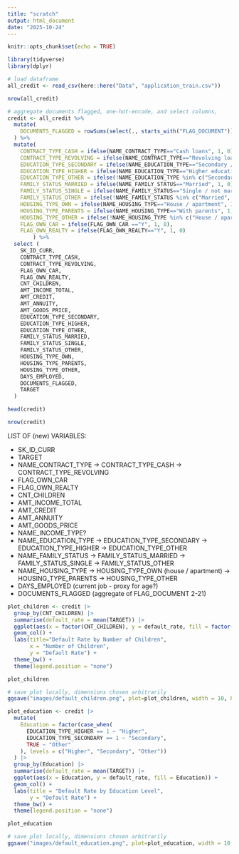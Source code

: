 ```yaml
---
title: "scratch"
output: html_document
date: "2025-10-24"
---
```


```r
knitr::opts_chunk$set(echo = TRUE)
```

```r
library(tidyverse)
library(dplyr)
```

```r
# load dataframe
all_credit <- read_csv(here::here("Data", "application_train.csv"))
```

```r
nrow(all_credit)
```


```r
# aggregate documents flagged, one-hot-encode, and select columns, 
credit <- all_credit %>% 
  mutate(
    DOCUMENTS_FLAGGED = rowSums(select(., starts_with("FLAG_DOCUMENT")))
  ) %>% 
  mutate(
    CONTRACT_TYPE_CASH = ifelse(NAME_CONTRACT_TYPE=="Cash loans", 1, 0), 
    CONTRACT_TYPE_REVOLVING = ifelse(NAME_CONTRACT_TYPE=="Revolving loans", 1, 0),
    EDUCATION_TYPE_SECONDARY = ifelse(NAME_EDUCATION_TYPE=="Secondary / secondary special", 1, 0),
    EDUCATION_TYPE_HIGHER = ifelse(NAME_EDUCATION_TYPE=="Higher education", 1, 0), 
    EDUCATION_TYPE_OTHER = ifelse(!NAME_EDUCATION_TYPE %in% c("Secondary / secondary special", "Higher education"), 1, 0),
    FAMILY_STATUS_MARRIED = ifelse(NAME_FAMILY_STATUS=="Married", 1, 0), 
    FAMILY_STATUS_SINGLE = ifelse(NAME_FAMILY_STATUS=="Single / not married", 1, 0), 
    FAMILY_STATUS_OTHER = ifelse(!NAME_FAMILY_STATUS %in% c("Married", "Single / not married"), 1, 0),
    HOUSING_TYPE_OWN = ifelse(NAME_HOUSING_TYPE=="House / apartment", 1, 0), 
    HOUSING_TYPE_PARENTS = ifelse(NAME_HOUSING_TYPE=="With parents", 1, 0), 
    HOUSING_TYPE_OTHER = ifelse(!NAME_HOUSING_TYPE %in% c("House / apartment", "With parents"), 1, 0), 
    FLAG_OWN_CAR = ifelse(FLAG_OWN_CAR =="Y", 1, 0),
    FLAG_OWN_REALTY = ifelse(FLAG_OWN_REALTY=="Y", 1, 0)
        ) %>%
  select (
    SK_ID_CURR,
    CONTRACT_TYPE_CASH, 
    CONTRACT_TYPE_REVOLVING, 
    FLAG_OWN_CAR,
    FLAG_OWN_REALTY,
    CNT_CHILDREN,
    AMT_INCOME_TOTAL,
    AMT_CREDIT,
    AMT_ANNUITY,
    AMT_GOODS_PRICE,
    EDUCATION_TYPE_SECONDARY, 
    EDUCATION_TYPE_HIGHER, 
    EDUCATION_TYPE_OTHER, 
    FAMILY_STATUS_MARRIED, 
    FAMILY_STATUS_SINGLE, 
    FAMILY_STATUS_OTHER, 
    HOUSING_TYPE_OWN, 
    HOUSING_TYPE_PARENTS, 
    HOUSING_TYPE_OTHER,
    DAYS_EMPLOYED,
    DOCUMENTS_FLAGGED, 
    TARGET
  )

head(credit)
```
```r
nrow(credit)
```

LIST OF (new) VARIABLES:

- SK_ID_CURR
- TARGET
- NAME_CONTRACT_TYPE
  -> CONTRACT_TYPE_CASH
  -> CONTRACT_TYPE_REVOLVING
- FLAG_OWN_CAR
- FLAG_OWN_REALTY
- CNT_CHILDREN
- AMT_INCOME_TOTAL
- AMT_CREDIT
- AMT_ANNUITY
- AMT_GOODS_PRICE
- NAME_INCOME_TYPE? 
- NAME_EDUCATION_TYPE
  -> EDUCATION_TYPE_SECONDARY
  -> EDUCATION_TYPE_HIGHER
  -> EDUCATION_TYPE_OTHER
- NAME_FAMILY_STATUS
  -> FAMILY_STATUS_MARRIED
  -> FAMILY_STATUS_SINGLE
  -> FAMILY_STATUS_OTHER
- NAME_HOUSING_TYPE
  -> HOUSING_TYPE_OWN (house / apartment)
  -> HOUSING_TYPE_PARENTS
  -> HOUSING_TYPE_OTHER
- DAYS_EMPLOYED (current job - proxy for age?)
- DOCUMENTS_FLAGGED (aggregate of FLAG_DOCUMENT 2-21)

```r
plot_children <- credit |>
  group_by(CNT_CHILDREN) |>
  summarise(default_rate = mean(TARGET)) |>
  ggplot(aes(x = factor(CNT_CHILDREN), y = default_rate, fill = factor(CNT_CHILDREN))) +
  geom_col() +
  labs(title="Default Rate by Number of Children",
       x = "Number of Children",
       y = "Default Rate") +
  theme_bw() +
  theme(legend.position = "none")

plot_children
```

```r
# save plot locally, dimensions chosen arbitrarily
ggsave("images/default_children.png", plot=plot_children, width = 10, height = 6)
```

```r
plot_education <- credit |>
  mutate(
    Education = factor(case_when(
      EDUCATION_TYPE_HIGHER == 1 ~ "Higher",
      EDUCATION_TYPE_SECONDARY == 1 ~ "Secondary",
      TRUE ~ "Other"
    ), levels = c("Higher", "Secondary", "Other"))
  ) |>
  group_by(Education) |>
  summarise(default_rate = mean(TARGET)) |>
  ggplot(aes(x = Education, y = default_rate, fill = Education)) +
  geom_col() +
  labs(title = "Default Rate by Education Level",
       y = "Default Rate") +
  theme_bw() +
  theme(legend.position = "none")

plot_education
```

```r
# save plot locally, dimensions chosen arbitrarily
ggsave("images/default_education.png", plot=plot_education, width = 10, height = 6)
```


